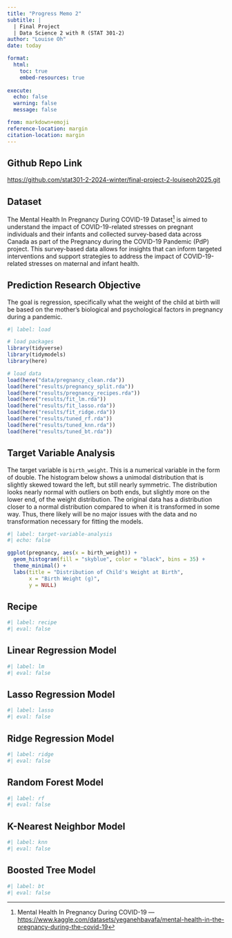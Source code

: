 ```yaml
---
title: "Progress Memo 2"
subtitle: |
  | Final Project 
  | Data Science 2 with R (STAT 301-2)
author: "Louise Oh"
date: today

format:
  html:
    toc: true
    embed-resources: true
    
execute:
  echo: false
  warning: false
  message: false

from: markdown+emoji 
reference-location: margin
citation-location: margin
---
```


::: {.callout-tip icon=false}
## Github Repo Link

[https://github.com/stat301-2-2024-winter/final-project-2-louiseoh2025.git](https://github.com/stat301-2-2024-winter/final-project-2-louiseoh2025.git)

:::

## Dataset

The Mental Health In Pregnancy During COVID-19 Dataset^[Mental Health In Pregnancy During COVID-19 --- [https://www.kaggle.com/datasets/yeganehbavafa/mental-health-in-the-pregnancy-during-the-covid-19](https://www.kaggle.com/datasets/yeganehbavafa/mental-health-in-the-pregnancy-during-the-covid-19)] is aimed to understand the impact of COVID-19-related stresses on pregnant individuals and their infants and collected survey-based data across Canada as part of the Pregnancy during the COVID-19 Pandemic (PdP) project. This survey-based data allows for insights that can inform targeted interventions and support strategies to address the impact of COVID-19-related stresses on maternal and infant health.

::: {.callout-note icon="false"}
## Prediction Research Objective 

The goal is regression, specifically what the weight of the child at birth will be based on the mother's biological and psychological factors in pregnancy during a pandemic.

:::

```r
#| label: load

# load packages
library(tidyverse)
library(tidymodels)
library(here)

# load data
load(here("data/pregnancy_clean.rda"))
load(here("results/pregnancy_split.rda"))
load(here("results/pregnancy_recipes.rda"))
load(here("results/fit_lm.rda"))
load(here("results/fit_lasso.rda"))
load(here("results/fit_ridge.rda"))
load(here("results/tuned_rf.rda"))
load(here("results/tuned_knn.rda"))
load(here("results/tuned_bt.rda"))

```


## Target Variable Analysis

The target variable is `birth_weight`. This is a numerical variable in the form of double. The histogram below shows a unimodal distribution that is slightly skewed toward the left, but still nearly symmetric. The distribution looks nearly normal with outliers on both ends, but slightly more on the lower end, of the weight distribution. The original data has a distribution closer to a normal distribution compared to when it is transformed in some way. Thus, there likely will be no major issues with the data and no transformation necessary for fitting the models.

```r
#| label: target-variable-analysis
#| echo: false

ggplot(pregnancy, aes(x = birth_weight)) +
  geom_histogram(fill = "skyblue", color = "black", bins = 35) +
  theme_minimal() +
  labs(title = "Distribution of Child's Weight at Birth",
       x = "Birth Weight (g)",
       y = NULL)
```

## Recipe

```r
#| label: recipe
#| eval: false


```

## Linear Regression Model

```r
#| label: lm
#| eval: false


```

## Lasso Regression Model

```r
#| label: lasso
#| eval: false


```

## Ridge Regression Model

```r
#| label: ridge
#| eval: false


```

## Random Forest Model

```r
#| label: rf
#| eval: false


```

## K-Nearest Neighbor Model

```r
#| label: knn
#| eval: false


```

## Boosted Tree Model

```r
#| label: bt
#| eval: false


```


